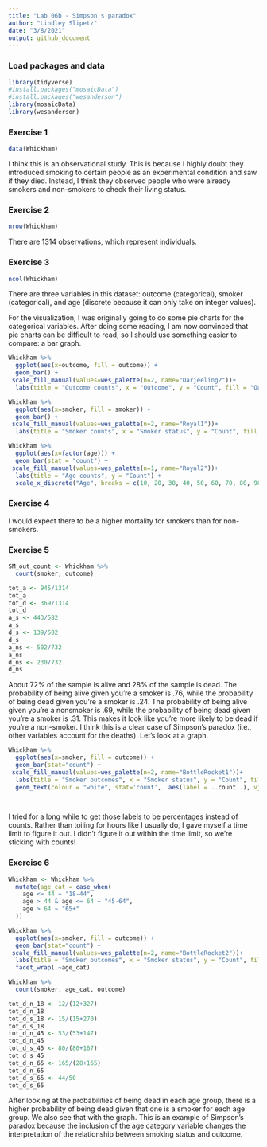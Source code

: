 ```yaml
---
title: "Lab 06b - Simpson's paradox"
author: "Lindley Slipetz"
date: "3/8/2021"
output: github_document
---
```


### Load packages and data

```r
library(tidyverse) 
#install.packages("mosaicData")
#install.packages("wesanderson")
library(mosaicData) 
library(wesanderson)
```

### Exercise 1

```r
data(Whickham)
```
I think this is an observational study. This is because I highly doubt they introduced smoking to certain people as an experimental condition and saw if they died. Instead, I think they observed people who were already smokers and non-smokers to check their living status.

### Exercise 2


```r
nrow(Whickham)
```
There are 1314 observations, which represent individuals.

### Exercise 3


```r
ncol(Whickham)
```
There are three variables in this dataset: outcome (categorical), smoker (categorical), and age (discrete because it can only take on integer values).

For the visualization, I was originally going to do some pie charts for the categorical variables. After doing some reading, I am now convinced that pie charts can be difficult to read, so I should use something easier to compare: a bar graph.

```r
Whickham %>%
  ggplot(aes(x=outcome, fill = outcome)) +
  geom_bar() +
 scale_fill_manual(values=wes_palette(n=2, name="Darjeeling2"))+
  labs(title = "Outcome counts", x = "Outcome", y = "Count", fill = "Outcome")
```
```r
Whickham %>%
  ggplot(aes(x=smoker, fill = smoker)) +
  geom_bar() +
 scale_fill_manual(values=wes_palette(n=2, name="Royal1"))+
  labs(title = "Smoker counts", x = "Smoker status", y = "Count", fill = "Smoker status")
```
```r
Whickham %>%
  ggplot(aes(x=factor(age))) +
  geom_bar(stat = "count") +
 scale_fill_manual(values=wes_palette(n=1, name="Royal2"))+
  labs(title = "Age counts", y = "Count") +
  scale_x_discrete("Age", breaks = c(10, 20, 30, 40, 50, 60, 70, 80, 90, 100), labels = c("10", "20", "30", "40", "50", "60", "70", "80", "90", "100"))
```

### Exercise 4

I would expect there to be a higher mortality for smokers than for non-smokers.

### Exercise 5

```r
SM_out_count <- Whickham %>%
  count(smoker, outcome)
```

```r
tot_a <- 945/1314
tot_a
tot_d <- 369/1314
tot_d
a_s <- 443/582
a_s
d_s <- 139/582
d_s
a_ns <- 502/732
a_ns
d_ns <- 230/732
d_ns

```
About 72% of the sample is alive and 28% of the sample is dead. The probability of being alive given you're a smoker is .76, while the probability of being dead given you're a smoker is .24. The probability of being alive given you're a nonsmoker is .69, while the probability of being dead given you're a smoker is .31. This makes it look like you're more likely to be dead if you're a non-smoker. I think this is a clear case of Simpson's paradox (i.e., other variables account for the deaths). Let's look at a graph.



```r
Whickham %>%
  ggplot(aes(x=smoker, fill = outcome)) +
  geom_bar(stat="count") +
 scale_fill_manual(values=wes_palette(n=2, name="BottleRocket1"))+
  labs(title = "Smoker outcomes", x = "Smoker status", y = "Count", fill = "Outcome") +
  geom_text(colour = "white", stat='count',  aes(label = ..count..), vjust = 2)

  
```
I tried for a long while to get those labels to be percentages instead of counts. Rather than toiling for hours like I usually do, I gave myself a time limit to figure it out. I didn't figure it out within the time limit, so we're sticking with counts!
  
  
### Exercise 6

```r
Whickham <- Whickham %>%
  mutate(age_cat = case_when(
    age <= 44 ~ "18-44",
    age > 44 & age <= 64 ~ "45-64",
    age > 64 ~ "65+"
  ))

```

```r
Whickham %>%
  ggplot(aes(x=smoker, fill = outcome)) +
  geom_bar(stat="count") +
 scale_fill_manual(values=wes_palette(n=2, name="BottleRocket2"))+
  labs(title = "Smoker outcomes", x = "Smoker status", y = "Count", fill = "Outcome") +
  facet_wrap(.~age_cat)

```

```r
Whickham %>%
  count(smoker, age_cat, outcome)
```
```r
tot_d_n_18 <- 12/(12+327)
tot_d_n_18
tot_d_s_18 <- 15/(15+270)
tot_d_s_18
tot_d_n_45 <- 53/(53+147)
tot_d_n_45
tot_d_s_45 <- 80/(80+167)
tot_d_s_45
tot_d_n_65 <- 165/(28+165)
tot_d_n_65
tot_d_s_65 <- 44/50
tot_d_s_65
```
After looking at the probabilities of being dead in each age group, there is a higher probability of being dead given that one is a smoker for each age group. We also see that with the graph. This is an example of Simpson's paradox because the inclusion of the age category variable changes the interpretation of the relationship between smoking status and outcome.